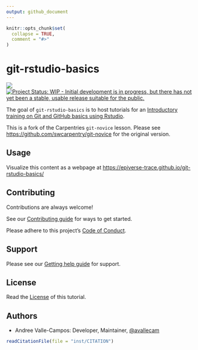 ```yaml
---
output: github_document
---
```


<!-- README.md is generated from README.Rmd. Please edit that file -->

```r
knitr::opts_chunk$set(
  collapse = TRUE,
  comment = "#>"
)
```

# git-rstudio-basics

<!--
[![Create a Slack Account with us](https://img.shields.io/badge/Create_Slack_Account-The_Carpentries-071159.svg)](https://slack-invite.carpentries.org/)
[![Slack Status](https://img.shields.io/badge/Slack_Channel-swc--git-E01563.svg)](https://carpentries.slack.com/messages/C91JS49HD)
-->

<!-- badges: start -->
[![](https://img.shields.io/badge/lifecycle-experimental-orange.svg)](https://lifecycle.r-lib.org/articles/stages.html#experimental)
[![Project Status: WIP - Initial development is in progress, but there has not yet been a stable, usable release suitable for the public.](https://www.repostatus.org/badges/latest/wip.svg)](https://www.repostatus.org/#wip)
<!-- badges: end -->

The goal of `git-rstudio-basics` is to host tutorials for an [Introductory training on Git and GitHub basics using Rstudio](https://epiverse-trace.github.io/learn/git-training-01/).

This is a fork of the Carpentries `git-novice` lesson. Please see [https://github.com/swcarpentry/git-novice](https://github.com/swcarpentry/git-novice) for the original version. 

## Usage

Visualize this content as a webpage at <https://epiverse-trace.github.io/git-rstudio-basics/>

<!-- To build the website locally, please refer to [the contributing guidelines](CONTRIBUTING.md). -->

## Contributing

Contributions are always welcome!

See our [Contributing guide](CONTRIBUTING.md) for ways to get started.

Please adhere to this project's [Code of Conduct](CODE_OF_CONDUCT.md).

## Support

Please see our [Getting help guide](SUPPORT.md) for support.

## License

Read the [License](LICENSE.md) of this tutorial.

## Authors

- Andree Valle-Campos: Developer, Maintainer, [@avallecam](https://github.com/avallecam/)

```r
readCitationFile(file = "inst/CITATION")
```
